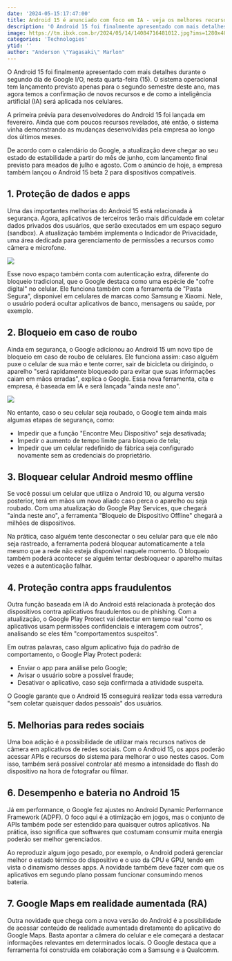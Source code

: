 ```yaml
---
date: '2024-05-15:17:47:00'
title: Android 15 é anunciado com foco em IA - veja os melhores recursos da atualização
description: 'O Android 15 foi finalmente apresentado com mais detalhes durante o segundo dia de Google I/O, nesta quarta-feira (15). O sistema operacional tem lançamento previsto apenas para o segundo semestre deste ano, mas agora temos a confirmação de novos recursos e de como a inteligência artificial ...'
image: https://tm.ibxk.com.br/2024/05/14/14084716481012.jpg?ims=1280x480
categories: 'Technologies'
ytid: ''
author: "Anderson \"Yagasaki\" Marlon"
---
```


O Android 15 foi finalmente apresentado com mais detalhes durante o segundo dia de Google I/O, nesta quarta-feira (15). O sistema operacional tem lançamento previsto apenas para o segundo semestre deste ano, mas agora temos a confirmação de novos recursos e de como a inteligência artificial (IA) será aplicada nos celulares.

A primeira prévia para desenvolvedores do Android 15 foi lançada em fevereiro. Ainda que com poucos recursos revelados, até então, o sistema vinha demonstrando as mudanças desenvolvidas pela empresa ao longo dos últimos meses.

De acordo com o calendário do Google, a atualização deve chegar ao seu estado de estabilidade a partir do mês de junho, com lançamento final previsto para meados de julho e agosto. Com o anúncio de hoje, a empresa também lançou o Android 15 beta 2 para dispositivos compatíveis.

## 1. Proteção de dados e apps
Uma das importantes melhorias do Android 15 está relacionada à segurança. Agora, aplicativos de terceiros terão mais dificuldade em coletar dados privados dos usuários, que serão executados em um espaço seguro (sandbox). A atualização também implementa o Indicador de Privacidade, uma área dedicada para gerenciamento de permissões a recursos como câmera e microfone.

![](https://tm.ibxk.com.br/2024/05/15/android-15-15144619022194.jpg?ims=704x)

Esse novo espaço também conta com autenticação extra, diferente do bloqueio tradicional, que o Google destaca como uma espécie de "cofre digital" no celular. Ele funciona também com a ferramenta de "Pasta Segura", disponível em celulares de marcas como Samsung e Xiaomi. Nele, o usuário poderá ocultar aplicativos de banco, mensagens ou saúde, por exemplo.

## 2. Bloqueio em caso de roubo
Ainda em segurança, o Google adicionou ao Android 15 um novo tipo de bloqueio em caso de roubo de celulares. Ele funciona assim: caso alguém puxe o celular de sua mão e tente correr, sair de bicicleta ou dirigindo, o aparelho "será rapidamente bloqueado para evitar que suas informações caiam em mãos erradas", explica o Google. Essa nova ferramenta, cita e empresa, é baseada em IA e será lançada "ainda neste ano".

![](https://tm.ibxk.com.br/2024/05/15/android-15-15145141972197.jpg?ims=704x)

No entanto, caso o seu celular seja roubado, o Google tem ainda mais algumas etapas de segurança, como:

- Impedir que a função "Encontre Meu Dispositivo" seja desativada;
- Impedir o aumento de tempo limite para bloqueio de tela;
- Impedir que um celular redefinido de fábrica seja configurado novamente sem as credenciais do proprietário.

## 3. Bloquear celular Android mesmo offline
Se você possui um celular que utiliza o Android 10, ou alguma versão posterior, terá em mãos um novo aliado caso perca o aparelho ou seja roubado. Com uma atualização do Google Play Services, que chegará "ainda neste ano", a ferramenta "Bloqueio de Dispositivo Offline" chegará a milhões de dispositivos.

Na prática, caso alguém tente desconectar o seu celular para que ele não seja rastreado, a ferramenta poderá bloquear automaticamente a tela mesmo que a rede não esteja disponível naquele momento. O bloqueio também poderá acontecer se alguém tentar desbloquear o aparelho muitas vezes e a autenticação falhar.

## 4. Proteção contra apps fraudulentos
Outra função baseada em IA do Android está relacionada à proteção dos dispositivos contra aplicativos fraudulentos ou de phishing. Com a atualização, o Google Play Protect vai detectar em tempo real "como os aplicativos usam permissões confidenciais e interagem com outros", analisando se eles têm "comportamentos suspeitos".

Em outras palavras, caso algum aplicativo fuja do padrão de comportamento, o Google Play Protect poderá:

- Enviar o app para análise pelo Google;
- Avisar o usuário sobre a possível fraude;
- Desativar o aplicativo, caso seja confirmada a atividade suspeita.

O Google garante que o Android 15 conseguirá realizar toda essa varredura "sem coletar quaisquer dados pessoais" dos usuários.

## 5. Melhorias para redes sociais
Uma boa adição é a possibilidade de utilizar mais recursos nativos de câmera em aplicativos de redes sociais. Com o Android 15, os apps poderão acessar APIs e recursos do sistema para melhorar o uso nestes casos. Com isso, também será possível controlar até mesmo a intensidade do flash do dispositivo na hora de fotografar ou filmar.

## 6. Desempenho e bateria no Android 15
Já em performance, o Google fez ajustes no Android Dynamic Performance Framework (ADPF). O foco aqui é a otimização em jogos, mas o conjunto de APIs também pode ser estendido para quaisquer outros aplicativos. Na prática, isso significa que softwares que costumam consumir muita energia poderão ser melhor gerenciados.

Ao reproduzir algum jogo pesado, por exemplo, o Android poderá gerenciar melhor o estado térmico do dispositivo e o uso da CPU e GPU, tendo em vista o dinamismo desses apps. A novidade também deve fazer com que os aplicativos em segundo plano possam funcionar consumindo menos bateria.

## 7. Google Maps em realidade aumentada (RA)
Outra novidade que chega com a nova versão do Android é a possibilidade de acessar conteúdo de realidade aumentada diretamente do aplicativo do Google Maps. Basta apontar a câmera do celular e ele começará a destacar informações relevantes em determinados locais. O Google destaca que a ferramenta foi construída em colaboração com a Samsung e a Qualcomm.
